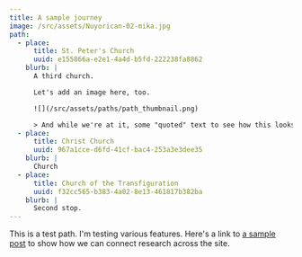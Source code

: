 ```yaml
---
title: A sample journey
image: /src/assets/Nuyorican-02-mika.jpg
path:
  - place:
      title: St. Peter's Church
      uuid: e155866a-e2e1-4a4d-b5fd-222238fa8862
    blurb: |
      A third church. 

      Let's add an image here, too. 

      ![](/src/assets/paths/path_thumbnail.png)

      > And while we're at it, some "quoted" text to see how this looks.
  - place:
      title: Christ Church
      uuid: 967a1cce-d6fd-41cf-bac4-253a3e3dee35
    blurb: |
      Church
  - place:
      title: Church of the Transfiguration
      uuid: f32cc565-b383-4a02-8e13-461817b382ba
    blurb: |
      Second stop.
---
```


This is a test path. I'm testing various features. Here's a link to [a sample post](https://gbof-web.netlify.app/posts/A-sample-post#map=12/40.71188/-74.00368) to show how we can connect research across the site.
